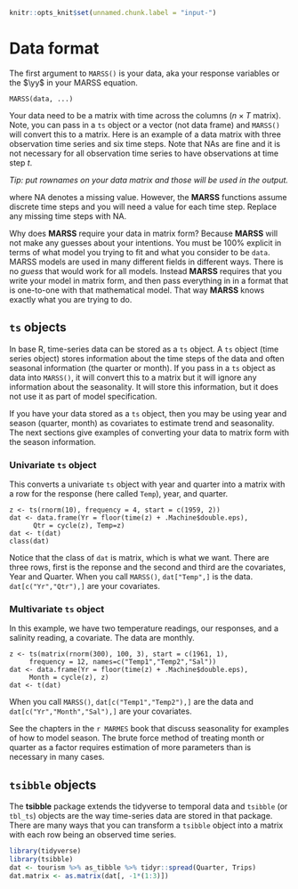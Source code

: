 ```r
knitr::opts_knit$set(unnamed.chunk.label = "input-")
```

# Data format  {#chap-input}

The first argument to `MARSS()` is your data, aka your response variables or the $\yy$ in your MARSS equation.
```
MARSS(data, ...)
```
Your data need to be a matrix with time across the columns ($n \times T$ matrix). Note, you can pass in a `ts` object or a vector (not data frame) and `MARSS()` will convert this to a matrix. Here is an example of a data matrix with three observation time series and six time steps. Note that NAs are fine and it is not necessary for all observation time series to have observations at time step $t$.

*Tip: put rownames on your data matrix and those will be used in the output.*

\begin{equation*}
\yy = \left[ \begin{array}{ccccccc}
    1 & 2 & \text{NA} & \text{NA} & 3.2 & 8\\
    2 & 5 &  3 & \text{NA} & 5.1 & \text{NA}\\
    \text{NA} & \text{NA} & \text{NA} & 2.2 & \text{NA} & 7\end{array} \right]
\end{equation*}
where NA denotes a missing value. However, the **MARSS** functions assume discrete time steps and you will need a value for each time step.  Replace any missing time steps with NA. 

Why does **MARSS** require your data in matrix form? Because **MARSS** will not make any guesses about your intentions. You must be 100\% explicit in terms of what model you trying to fit and what you consider to be `data`. MARSS models are used in many different fields in different ways. There is no *guess* that would work for all models. Instead **MARSS** requires that you write your model in matrix form, and then pass everything in in a format that is one-to-one with that mathematical model. That way **MARSS** knows exactly what you are trying to do.

## `ts` objects

In base R, time-series data can be stored as a `ts` object. A `ts` object (time series object) stores information about the time steps of the data and often seasonal information (the quarter or month).  If you pass in a `ts` object as data into `MARSS()`, it will convert this to a matrix but it will ignore any information about the seasonality. It will store this information, but it does not use it as part of model specification.

If you have your data stored as a `ts` object, then you may be using year and season (quarter, month) as covariates to estimate trend and seasonality.  The next sections give examples of converting your data to matrix form with the season information.

### Univariate `ts` object

This converts a univariate `ts` object with year and quarter into a matrix with a row for the response (here called `Temp`), year, and quarter.  

```
z <- ts(rnorm(10), frequency = 4, start = c(1959, 2))
dat <- data.frame(Yr = floor(time(z) + .Machine$double.eps), 
      Qtr = cycle(z), Temp=z)
dat <- t(dat)
class(dat)
```
Notice that the class of `dat` is matrix, which is what we want. There are three rows, first is the reponse and the second and third are the covariates, Year and Quarter.  When you call `MARSS()`, `dat["Temp",]` is the data. `dat[c("Yr","Qtr"),]` are your covariates.  

### Multivariate `ts` object

In this example, we have two temperature readings, our responses, and a salinity reading, a covariate. The data are monthly.

```
z <- ts(matrix(rnorm(300), 100, 3), start = c(1961, 1),
     frequency = 12, names=c("Temp1","Temp2","Sal"))
dat <- data.frame(Yr = floor(time(z) + .Machine$double.eps), 
     Month = cycle(z), z)
dat <- t(dat)
```

When you call `MARSS()`, `dat[c("Temp1","Temp2"),]` are the data and `dat[c("Yr","Month","Sal"),]` are your covariates.  

See the chapters in the `r MARMES` book that discuss seasonality for examples of how to model season.  The brute force method of treating month or quarter as a factor requires estimation of more parameters than is necessary in many cases.

## `tsibble` objects

The **tsibble** package extends the tidyverse to temporal data and `tsibble` (or `tbl_ts`) objects are the way time-series data are stored in that package.  There are many ways that you can transform a `tsibble` object into a matrix with each row being an observed time series.

```r
library(tidyverse)
library(tsibble)
dat <- tourism %>% as_tibble %>% tidyr::spread(Quarter, Trips)
dat.matrix <- as.matrix(dat[, -1*(1:3)])
```
